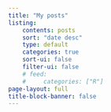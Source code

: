 ```yaml
---
title: "My posts"
listing:
    contents: posts
    sort: "date desc"
    type: default
    categories: true
    sort-ui: false
    filter-ui: false
    # feed:
    #     categories: ["R"]
page-layout: full
title-block-banner: false
---
```

::: {.column-page}

:::
